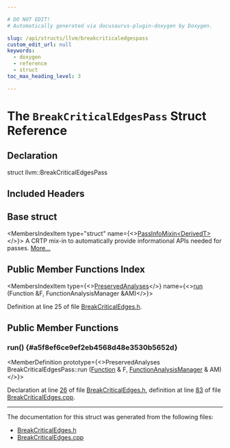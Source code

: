 ```yaml
---

# DO NOT EDIT!
# Automatically generated via docusaurus-plugin-doxygen by Doxygen.

slug: /api/structs/llvm/breakcriticaledgespass
custom_edit_url: null
keywords:
  - doxygen
  - reference
  - struct
toc_max_heading_level: 3

---
```





# The `BreakCriticalEdgesPass` Struct Reference

<DoxygenPage pluginConfig={pluginConfig}>



## Declaration

<CodeBlock>struct llvm::BreakCriticalEdgesPass</CodeBlock>

## Included Headers

<IncludesList>
<IncludesListItem
  filePath="llvm/Transforms/Utils/BreakCriticalEdges.h"
  permalink="/docs/api/files/include/include/llvm/include/llvm/transforms/include/llvm/transforms/utils/breakcriticaledges-h"
  isLocal="true" />
</IncludesList>

## Base struct

<MembersIndex>

<MembersIndexItem
  type="struct"
  name={<><a href="/docs/api/structs/llvm/passinfomixin">PassInfoMixin&lt;DerivedT&gt;</a></>}>
A CRTP mix-in to automatically provide informational APIs needed for passes. <a href="/docs/api/structs/llvm/passinfomixin/#details">More...</a>
</MembersIndexItem>

</MembersIndex>

## Public Member Functions Index

<MembersIndex>

<MembersIndexItem
  type={<><a href="/docs/api/classes/llvm/preservedanalyses">PreservedAnalyses</a></>}
  name={<><a href="#a5f8ef6ce9ef2eb4568d48e3530b5652d">run</a> (Function &amp;F, FunctionAnalysisManager &amp;AM)</>}>
</MembersIndexItem>

</MembersIndex>


Definition at line 25 of file <a href="/docs/api/files/include/include/llvm/include/llvm/transforms/include/llvm/transforms/utils/breakcriticaledges-h">BreakCriticalEdges.h</a>.

<SectionDefinition>

## Public Member Functions

### run() {#a5f8ef6ce9ef2eb4568d48e3530b5652d}

<MemberDefinition
  prototype={<>PreservedAnalyses BreakCriticalEdgesPass::run (<a href="/docs/api/classes/llvm/function">Function</a> &amp; F, <a href="/docs/api/namespaces/llvm/#adce09a5a0de0e3177eb00e932734af2f">FunctionAnalysisManager</a> &amp; AM)</>}>

Declaration at line <a href="/docs/api/files/include/include/llvm/include/llvm/transforms/include/llvm/transforms/utils/breakcriticaledges-h/#l00026">26</a> of file <a href="/docs/api/files/include/include/llvm/include/llvm/transforms/include/llvm/transforms/utils/breakcriticaledges-h">BreakCriticalEdges.h</a>, definition at line <a href="/docs/api/files/lib/lib/transforms/lib/transforms/utils/breakcriticaledges-cpp/#l00083">83</a> of file <a href="/docs/api/files/lib/lib/transforms/lib/transforms/utils/breakcriticaledges-cpp">BreakCriticalEdges.cpp</a>.
</MemberDefinition>

</SectionDefinition>

<hr/>

The documentation for this struct was generated from the following files:

<ul>
<li><a href="/docs/api/files/include/include/llvm/include/llvm/transforms/include/llvm/transforms/utils/breakcriticaledges-h">BreakCriticalEdges.h</a></li>
<li><a href="/docs/api/files/lib/lib/transforms/lib/transforms/utils/breakcriticaledges-cpp">BreakCriticalEdges.cpp</a></li>
</ul>

</DoxygenPage>
